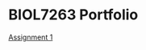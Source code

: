 # BIOL7263 Portfolio
[Assignment 1](https://elisead3.github.io/DelaporteBIOL7263/Assignments/Assignment1.html)

